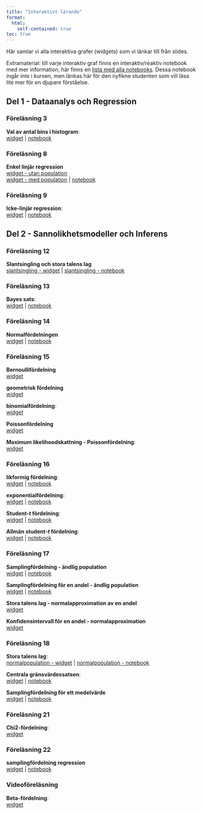 ```yaml
---
title: "Interaktivt lärande"
format: 
  html:
    self-contained: true
toc: true
---
```


Här samlar vi alla interaktiva grafer (widgets) som vi länkar till från slides.<br>

Extramaterial: till varje interaktiv graf finns en interaktiv/reaktiv notebook med mer information, här finns en [lista med alla notebooks](https://observablehq.com/collection/@mattiasvillani/sda1). Dessa notebook ingår *inte* i kursen, men länkas här för den nyfikne studenten som vill läsa lite mer för en djupare förståelse.

## Del 1 - Dataanalys och Regression

### Föreläsning 3

**Val av antal bins i histogram**: <br>
[widget](/observable/histogram.qmd) | [notebook](https://observablehq.com/@mattiasvillani/histogram)

### Föreläsning 8

**Enkel linjär regression** <br>
[widget - utan population](/observable/linreg_simple_estimates.qmd)\
[widget - med population](/observable/linreg_simple.qmd) | [notebook](https://observablehq.com/@mattiasvillani/samplingfordelningen-linear-regression)

### Föreläsning 9

**Icke-linjär regression**: <br>
[widget](/observable/ickelinregression.qmd) | [notebook](https://observablehq.com/@mattiasvillani/icke-linjar-regression)


## Del 2 - Sannolikhetsmodeller och Inferens

### Föreläsning 12 

**Slantsingling och stora talens lag**<br>
[slantsingling - widget](/observable/storatalenslag_bernoulli.qmd) | [slantsingling - notebook](https://observablehq.com/@mattiasvillani/stora-talens-slantsingling)

### Föreläsning 13 

**Bayes sats**: <br>
[widget](/observable/bayestheorem.qmd) | [notebook](https://observablehq.com/@mattiasvillani/bayes-theorem-for-events)

### Föreläsning 14

**Normalfördelningen** <br>
[widget](/observable/normalfordelningen.qmd) | [notebook](https://observablehq.com/@mattiasvillani/normalfordelningen)

### Föreläsning 15 

**Bernoullifördelning** <br>
[widget](/observable/bernoullifordelningen.qmd)

**geometrisk fördelning** <br>
[widget](/observable/geometriskfordelning.qmd)

**binomialfördelning**: <br>
[widget](/observable/binomialfordelningen.qmd)

**Poissonfördelning** <br>
[widget](/observable/poissonfordelningen.qmd)

**Maximum likelihoodskattning - Poissonfördelning**: <br>
[widget](/observable/ml_poisson.qmd)

### Föreläsning 16

**likformig fördelning**: <br>
[widget](/observable/uniformfordelning.qmd) | [notebook](https://observablehq.com/@mattiasvillani/likformig-fordelningen)

**exponentialfördelning**: <br>
[widget](/observable/exponentialfordelningen.qmd) | [notebook](https://observablehq.com/@mattiasvillani/exponentialfordelningen)

**Student-*t* fördelning**: <br>
[widget](/observable/studentt.qmd) | [notebook](https://observablehq.com/@mattiasvillani/student-t)

**Allmän student-*t* fördelning**: <br>
[widget](/observable/studentt_allman.qmd) | [notebook](https://observablehq.com/@mattiasvillani/student-t-fordelning-allman-version)

### Föreläsning 17

**Samplingfördelning - ändlig population**<br>
[widget](/observable/sampling_finite_pop.qmd) | [notebook](https://observablehq.com/@mattiasvillani/samplingfordeling-for-andlig-population)

**Samplingfördelning för en andel - ändlig population**<br>
[widget](/observable/sampling_prop_finite_pop.qmd) | [notebook](https://observablehq.com/@mattiasvillani/samplingfordelning-for-andel-andlig_pop)

**Stora talens lag - normalapproximation av en andel**<br>
[widget](/observable/storatalenslag_bernoulli_normalapprox.qmd)

**Konfidensintervall för en andel - normalapproximation**<br>
[widget](/observable/konfidensintervall_andel.qmd)

### Föreläsning 18

**Stora talens lag**: <br>
[normalpopulation - widget](/observable/storatalenslag.qmd) | [normalpopulation - notebook](https://observablehq.com/@mattiasvillani/stora-talens-lag-allman)

**Centrala gränsvärdessatsen**: <br>
[widget](/observable/cgs.qmd) | [notebook](https://observablehq.com/@mattiasvillani/cgs)

**Samplingfördelning för ett medelvärde**<br>
[widget](sampling_mean_finite_pop.qmd) | [notebook](https://observablehq.com/@mattiasvillani/samplingfordelning-for-ett-medelvarde-andlig-population)

### Föreläsning 21

**Chi2-fördelning**: <br>
[widget](/observable/chi2fordelningen.qmd)

### Föreläsning 22

**samplingfördelning regression** <br>
[widget](/observable/linreg_simple_samping_dist.qmd) | [notebook](https://observablehq.com/@mattiasvillani/samplingfordelningen-linear-regression)

### Videoföreläsning

**Beta-fördelning**: <br>
[widget](/observable/betafordelningen.qmd)
